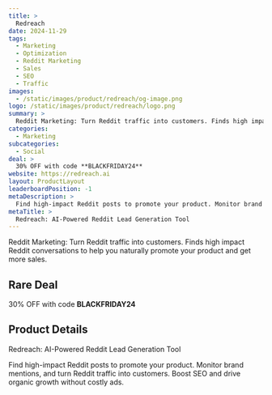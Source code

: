 ```yaml
---
title: >
  Redreach
date: 2024-11-29
tags:
  - Marketing
  - Optimization
  - Reddit Marketing
  - Sales
  - SEO
  - Traffic
images:
  - /static/images/product/redreach/og-image.png
logo: /static/images/product/redreach/logo.png
summary: >
  Reddit Marketing: Turn Reddit traffic into customers. Finds high impact Reddit conversations to help you naturally promote your product and get more sales.
categories:
  - Marketing
subcategories:
  - Social
deal: >
  30% OFF with code **BLACKFRIDAY24**
website: https://redreach.ai
layout: ProductLayout
leaderboardPosition: -1
metaDescription: >
  Find high-impact Reddit posts to promote your product. Monitor brand mentions, and turn Reddit traffic into customers. Boost SEO and drive organic growth without costly ads.
metaTitle: >
  Redreach: AI-Powered Reddit Lead Generation Tool
---
```

Reddit Marketing: Turn Reddit traffic into customers. Finds high impact Reddit conversations to help you naturally promote your product and get more sales.

## Rare Deal

30% OFF with code **BLACKFRIDAY24**

## Product Details

Redreach: AI-Powered Reddit Lead Generation Tool

Find high-impact Reddit posts to promote your product. Monitor brand mentions, and turn Reddit traffic into customers. Boost SEO and drive organic growth without costly ads.
